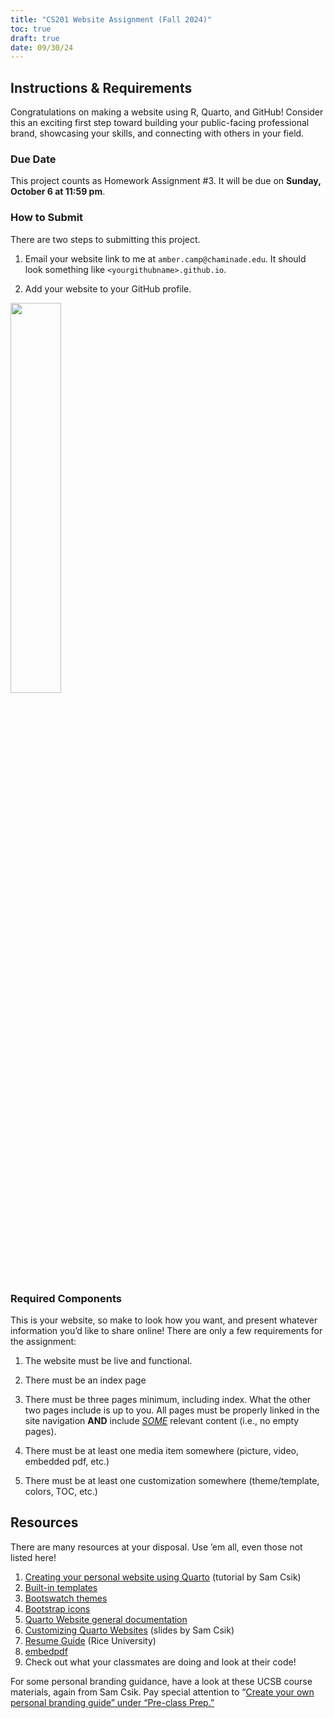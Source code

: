 ```yaml
---
title: "CS201 Website Assignment (Fall 2024)"
toc: true
draft: true
date: 09/30/24
---
```


## Instructions & Requirements

Congratulations on making a website using R, Quarto, and GitHub! Consider this an exciting first step toward building your public-facing professional brand, showcasing your skills, and connecting with others in your field.

### Due Date

This project counts as Homework Assignment #3. It will be due on **Sunday, October 6 at 11:59 pm**.

### How to Submit

There are two steps to submitting this project.

1.  Email your website link to me at `amber.camp@chaminade.edu`. It should look something like `<yourgithubname>.github.io`.

2.  Add your website to your GitHub profile.

![](media/update_profile.png){fig-align="left" width="40%"}

### Required Components

This is your website, so make to look how you want, and present whatever information you'd like to share online! There are only a few requirements for the assignment:

1.  The website must be live and functional.

2.  There must be an index page

3.  There must be three pages minimum, including index. What the other two pages include is up to you. All pages must be properly linked in the site navigation **AND** include [*SOME*]{.underline} relevant content (i.e., no empty pages).

4.  There must be at least one media item somewhere (picture, video, embedded pdf, etc.)

5.  There must be at least one customization somewhere (theme/template, colors, TOC, etc.)

## Resources

There are many resources at your disposal. Use 'em all, even those not listed here!

1.  [Creating your personal website using Quarto](https://ucsb-meds.github.io/creating-quarto-websites/){target="_blank"} (tutorial by Sam Csik)
2.  [Built-in templates](https://quarto.org/docs/websites/website-about.html#templates){target="_blank"}
3.  [Bootswatch themes](https://bootswatch.com){target="_blank"}
4.  [Bootstrap icons](https://icons.getbootstrap.com){target="_blank"}
5.  [Quarto Website general documentation](https://quarto.org/docs/websites/){target="_blank"}
6.  [Customizing Quarto Websites](https://ucsb-meds.github.io/customizing-quarto-websites/#/title-slide){target="_blank"} (slides by Sam Csik)
7.  [Resume Guide](https://ccd.rice.edu/sites/g/files/bxs3401/files/inline-files/FreshmanResumeGuide.pdf){target="_blank"} (Rice University)
8.  [embedpdf](https://github.com/jmgirard/embedpdf){target="_blank"}
9.  Check out what your classmates are doing and look at their code!

For some personal branding guidance, have a look at these UCSB course materials, again from Sam Csik. Pay special attention to "[Create your own personal branding guide" under "Pre-class Prep."](https://ucsb-meds.github.io/EDS-296-DS-portfolios/course-materials/week2-customizing-websites.html#pre-class-prep){target="\"_blank"}
